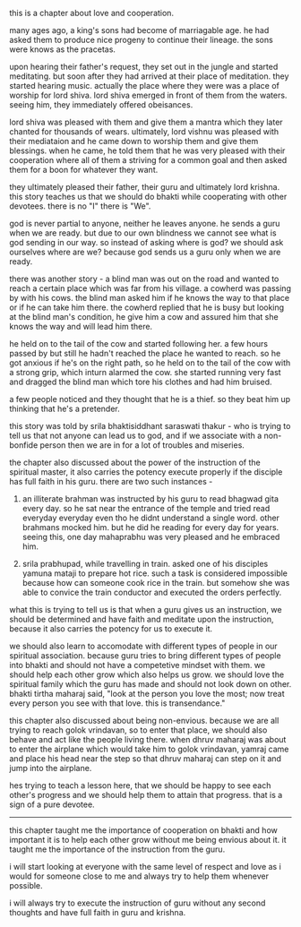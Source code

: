 this is a chapter about love and cooperation.

many ages ago, a king's sons had become of marriagable age. he had asked them to produce nice progeny to continue their lineage. the sons were knows as the pracetas.

upon hearing their father's request, they set out in the jungle and started meditating. but soon after they had arrived at their place of meditation. they started hearing music. actually the place where they were was a place of worship for lord shiva. lord shiva emerged in front of them from the waters. seeing him, they immediately offered obeisances. 

lord shiva was pleased with them and give them a mantra which they later chanted for thousands of wears. ultimately, lord vishnu was pleased with their mediataion and he came down to worship them and give them blessings. when he came, he told them that he was very pleased with their cooperation where all of them a striving for a common goal and then asked them for a boon for whatever they want. 

they ultimately pleased their father, their guru and ultimately lord krishna. this story teaches us that we should do bhakti while cooperating with other devotees. there is no "I" there is "We".

god is never partial to anyone, neither he leaves anyone. he sends a guru when we are ready. but due to our own blindness we cannot see what is god sending in our way. so instead of asking where is god? we should ask ourselves where are we? because god sends us a guru only when we are ready.

there was another story - a blind man was out on the road and wanted to reach a certain place which was far from his village. a cowherd was passing by with his cows. the blind man asked him if he knows the way to that place or if he can take him there. the cowherd replied that he is busy but looking at the blind man's condition, he give him a cow and assured him that she knows the way and will lead him there.

he held on to the tail of the cow and started following her. a few hours passed by but still he hadn't reached the place he wanted to reach. so he got anxious if he's on the right path, so he held on to the tail of the cow with a strong grip, which inturn alarmed the cow. she started running very fast and dragged the blind man which tore his clothes and had him bruised. 

a few people noticed and they thought that he is a thief. so they beat him up thinking that he's a pretender. 

this story was told by srila bhaktisiddhant saraswati thakur - who is trying to tell us that not anyone can lead us to god, and if we associate with a non-bonfide person then we are in for a lot of troubles and miseries.

the chapter also discussed about the power of the instruction of the spiritual master, it also carries the potency execute properly if the disciple has full faith in his guru. there are two such instances - 

1. an illiterate brahman was instructed by his guru to read bhagwad gita every day. so he sat near the entrance of the temple and tried read everyday everyday even tho he didnt understand a single word. other brahmans mocked him. but he did he reading for every day for years. seeing this, one day mahaprabhu was very pleased and he embraced him.
   
2. srila prabhupad, while travelling in train. asked one of his disciples yamuna mataji to prepare hot rice. such a task is considered impossible because how can someone cook rice in the train. but somehow she was able to convice the train conductor and executed the orders perfectly.
   
what this is trying to tell us is that when a guru gives us an instruction, we should be determined and have faith and meditate upon the instruction, because it also carries the potency for us to execute it.

we should also learn to accomodate with different types of people in our spiritual association. because guru tries to bring different types of people into bhakti and should not have a competetive mindset with them. we should help each other grow which also helps us grow. we should love the spiritual family which the guru has made and should not look down on other. bhakti tirtha maharaj said, "look at the person you love the most; now treat every person you see with that love. this is transendance."

this chapter also discussed about being non-envious. because we are all trying to reach golok vrindavan, so to enter that place, we should also behave and act like the people living there. when dhruv maharaj was about to enter the airplane which would take him to golok vrindavan, yamraj came and place his head near the step so that dhruv maharaj can step on it and jump into the airplane.

hes trying to teach a lesson here, that we should be happy to see each other's progress and we should help them to attain that progress. that is a sign of a pure devotee.

---
this chapter taught me the importance of cooperation on bhakti and how important it is to help each other grow without me being envious about it. it taught me the importance of the instruction from the guru. 

i will start looking at everyone with the same level of respect and love as i would for someone close to me and always try to help them whenever possible.

i will always try to execute the instruction of guru without any second thoughts and have full faith in guru and krishna.